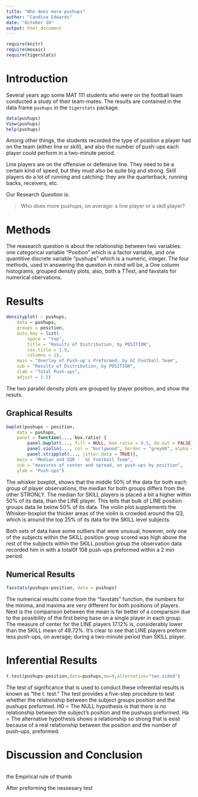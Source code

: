 ---
title: "Who does more pushups"
author: "Candice Edwards"
date: "October 10"
output: html_document
---

```{r include=FALSE}
require(knitr)
require(mosaic)
require(tigerstats)
```
<!-- We recommend you use git branches -- create a separate branch for each major section i.e. Introduction, Methods, Results, Inferential Results, and Discussion and Conclusions - leave the YAML block untouched until the final merge where you put in your own name !-->

# Introduction
Several years ago some MAT 111 students who were on the football team conducted a study of their team-mates.  The results are contained in the data frame `pushups` in the `tigerstats` package.

```{r }
data(pushups)
View(pushups)
help(pushups)
```

Among other things, the students recorded the type of position a player had on the team (either line or skill), and also the number of push-ups each player could perform in a two-minute period.

Line players are on the offensive or defensive line.  They need to be a certain kind of speed, but they must also be quite big and strong.  Skill players do a lot of running and catching:  they are the quarterback, running backs, receivers, etc.

Our Research Question is:

  >Who does more pushups, on average: a line player or a skill player?


# Methods
<!--Decide on your methods:  use "variable analysis" or other appropriate descriptors.  Make sure to choose at least one graphical method and at least one numerical method.!-->

 The reasearch question is about the relationship between two variables: one categorical variable "Position" which is a factor variable, and one quantitive discrete variable "pushups" which is a numeric, integer. The four methods, used in answering the question in mind will be, a One column histograms, grouped density plots, also, both a TTest, and favstats for numerical obervations.  
  


# Results
<!--You have both graphical and numerical methods, so you will have both graphical and numerical results to consider.!-->

```{r}
densityplot( ~ pushups,
	data = pushups,
	groups = position,
	auto.key = list(
		space = "top",
		title = "Results of Distribution, by POSITION",
		cex.title = 1.9,
		columns = 1),
	main = "Overlay of Push-up's Preformed, by GC Football Team",
	sub = "Results of Distribution, by POSITION",
	xlab = "Total Push-ups",
	adjust = 1.5)
```

 The two parallel density plots are grouped by player position, and show the resuts.  
 
## Graphical Results
<!--Your graph should have a good title, and axes should be labled as needed.  Discuss your graphical results, showing how they answer the research question.  Use specific features of the graph in your discussion.!-->

```{r}
bwplot(pushups ~ position,
	data = pushups,
	panel = function(..., box.ratio) {
		panel.bwplot(..., fill = NULL, box.ratio = 0.5, do.out = FALSE)
		panel.violin(..., col = "burlywood", border = "grey60", alpha = 0.5, varwidth = FALSE)
		panel.stripplot(..., jitter.data = TRUE)},
	main = "Median and IQR :  GC Football Team",
	sub = "measures of center and spread, on push-ups by position",
	ylab = "Push-ups")
```

The whisker boxplot, shows that the middle 50% of the data for both each group of player observations, the median for both groups differs from the other STRONLY. The median for SKILL players is placed a bit a higher within 50% of its data, than the LINE player. This tells that bulk of LINE position groups data lie below 50% of its data. The violin plot supplements the Whisker-boxplot the thicker areas of the violin is crowded around the Q3, which is around the top 25% of its data for the SKILL level subjects.

 Both sets of data  have some outliers that were unusual, however, only one of the subjects within the SKILL position group scored
 was high above the rest of the subjects within the SKILL position group.the observation data recorded him in with a total0f 108 push-ups preformed within a 2 min period.

## Numerical Results
<!--Numerical results go here. Use the numerical results to describe the patterns if any that exist in the data as focused toward the research question!-->

```{r}
favstats(pushups~position, data = pushups)
```
The numerical results come from the “favstats” function, the numbers for the minima, and maxima are very different for both positions of players. Next is the comparison between the mean is far better of a comparison due to the possibility of the first being base on a single player in each group. The measure of  center for the LINE players 17.12%  is, considerably lower than the SKILL mean of 49.72%. It’s clear to see that LINE players preform less push-ups, on average; during a two-minute period than SKILL player. 



# Inferential Results
<!--State hypothesis clearly.  Make sure your discussion of the inferential test covers all the aspects that the test output produces, such as test statistic, p-value etc.  Make a decision about the null hypothesis, explain the assumptions on which the selected test/procedure was based, and why the chosen procedure satisfys the assumptions and is appropriate to answer the research question!-->

```{r T test}
t.test(pushups~position,data=pushups,mu=0,alternative="two.sided")
```
The test of significance that is used to conduct these inferential results is known as “the  t. test.” The test provides a five-step procedure to test whether the relationship between the subject groups position and the pushups preformed. 
H0 = The NULL hypothesis is that there is no relationship between the subject’s position and the pushups preformed.
Ha = The alternative hypothesis shows a relationship so strong that is exist because of a real relationship between the position and the number of push-ups, preformed.





# Discussion and Conclusion
<!--State your overall conclusion.  This is also a good place to mention other Research Questions that came to mind as you were carrying out this study.!-->

```{r}

```
the Empirical rule of thumb  

  
  
 After preforming the nessesary test
  
  
